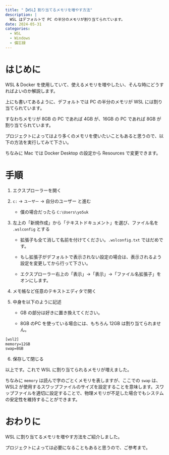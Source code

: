 ```yaml
---
title: "【WSL】割り当てるメモリを増やす方法"
description: | 
  WSL はデフォルトで PC の半分のメモリが割り当てられています。
date: 2024-05-31
categories:
  - WSL
  - Windows
  - 備忘録
---
```


# はじめに

WSL & Docker を使用していて、使えるメモリを増やしたい、そんな時にどうすればよいのか解説します。

上にも書いてあるように、デフォルトでは PC の半分のメモリが WSL には割り当てられています。

すなわちメモリが 8GB の PC であれば 4GB が、16GB の PC であれば 8GB が割り当てられています。

プロジェクトによってはより多くのメモリを使いたいこともあると思うので、以下の方法を実行してみて下さい。

ちなみに Mac では Docker Desktop の設定から Resources で変更できます。

# 手順

1. エクスプローラーを開く

2. `c:` → `ユーザー` → 自分のユーザー と進む

    - 僕の場合だったら `C:\Users\yo5uk`
    
3. 左上の「新規作成」から「テキストドキュメント」を選び、ファイル名を `.wslconfig` とする

    - 拡張子も全て消して名前を付けてください。`.wslconfig.txt` ではだめです。
    
    - もし拡張子がデフォルトで表示されない設定の場合は、表示されるよう設定を変更してから行って下さい。
    
    - エクスプローラー右上の「表示」→「表示」→「ファイル名拡張子」をオンにします。

4. メモ帳など任意のテキストエディタで開く

5. 中身を以下のように記述

    - GB の部分は好きに置き換えてください。
    
    - 8GB のPC を使っている場合には、もちろん 12GB は割り当てられません。

```.txt
[wsl2]
memory=12GB
swap=8GB
```

6. 保存して閉じる

以上です。これで WSL に割り当てられるメモリが増えました。

ちなみに `memory` は読んで字のごとくメモリを表しますが、ここでの `swap` は、WSL2 が使用するスワップファイルのサイズを設定することを意味します。スワップファイルを適切に設定することで、物理メモリが不足した場合でもシステムの安定性を維持することができます。

# おわりに

WSL に割り当てるメモリを増やす方法をご紹介しました。

プロジェクトによっては必要になることもあると思うので、ご参考まで。


